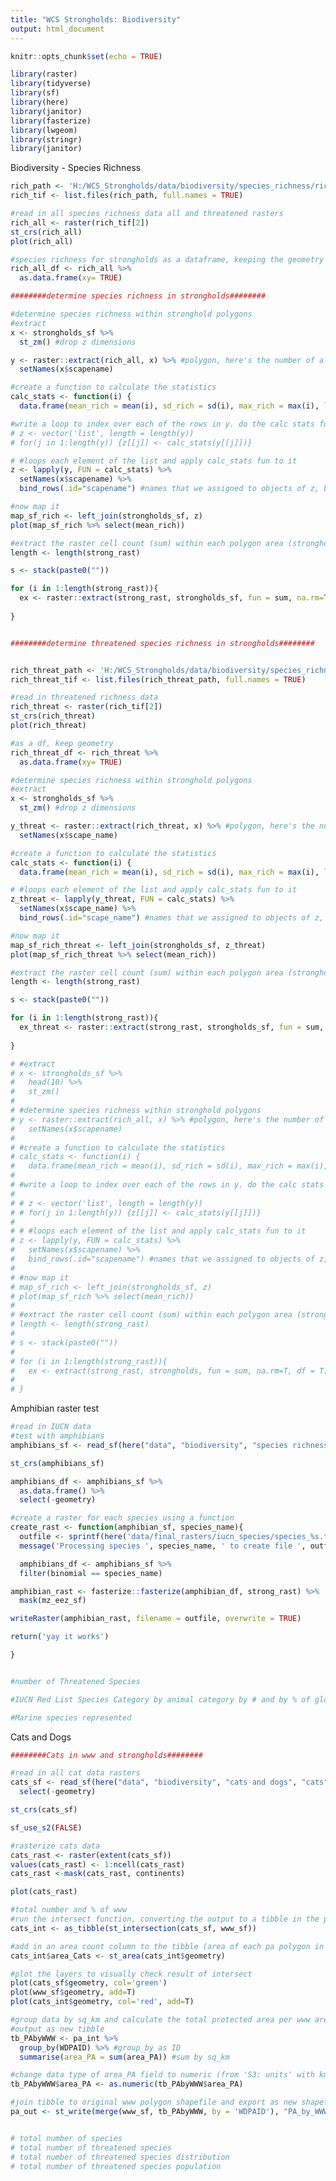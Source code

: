 ```yaml
---
title: "WCS Strongholds: Biodiversity"
output: html_document
---
```



```r
knitr::opts_chunk$set(echo = TRUE)

library(raster)
library(tidyverse)
library(sf)
library(here)
library(janitor)
library(fasterize)
library(lwgeom)
library(stringr)
library(janitor)

```

Biodiversity - Species Richness
```r

rich_path <- 'H:/WCS_Strongholds/data/biodiversity/species_richness/rich_all'
rich_tif <- list.files(rich_path, full.names = TRUE)

#read in all species richness data all and threatened rasters
rich_all <- raster(rich_tif[2])
st_crs(rich_all)
plot(rich_all)

#species richness for strongholds as a dataframe, keeping the geometry
rich_all_df <- rich_all %>% 
  as.data.frame(xy= TRUE)

########determine species richness in strongholds########

#determine species richness within stronghold polygons
#extract
x <- strongholds_sf %>%
  st_zm() #drop z dimensions

y <- raster::extract(rich_all, x) %>% #polygon, here's the number of all of the cells
  setNames(x$scapename)

#create a function to calculate the statistics
calc_stats <- function(i) {
  data.frame(mean_rich = mean(i), sd_rich = sd(i), max_rich = max(i), length = length(i))}

#write a loop to index over each of the rows in y. do the calc stats function
# z <- vector('list', length = length(y))
# for(j in 1:length(y)) {z[[j]] <- calc_stats(y[[j]])}

# #loops each element of the list and apply calc_stats fun to it
z <- lapply(y, FUN = calc_stats) %>%
  setNames(x$scapename) %>% 
  bind_rows(.id="scapename") #names that we assigned to objects of z, bind all of the dataframes together, new column based on the id based on the list elements

#now map it
map_sf_rich <- left_join(strongholds_sf, z)
plot(map_sf_rich %>% select(mean_rich))

#extract the raster cell count (sum) within each polygon area (strongholds)
length <- length(strong_rast)

s <- stack(paste0(""))

for (i in 1:length(strong_rast)){
  ex <- raster::extract(strong_rast, strongholds_sf, fun = sum, na.rm=T, df = T)
  
}


########determine threatened species richness in strongholds########


rich_threat_path <- 'H:/WCS_Strongholds/data/biodiversity/species_richness/rich_threat'
rich_threat_tif <- list.files(rich_threat_path, full.names = TRUE)

#read in threatened richness data
rich_threat <- raster(rich_tif[2])
st_crs(rich_threat)
plot(rich_threat)

#as a df, keep geometry
rich_threat_df <- rich_threat %>% 
  as.data.frame(xy= TRUE)

#determine species richness within stronghold polygons
#extract
x <- strongholds_sf %>%
  st_zm() #drop z dimensions

y_threat <- raster::extract(rich_threat, x) %>% #polygon, here's the number of all of the cells
  setNames(x$scape_name)

#create a function to calculate the statistics
calc_stats <- function(i) {
  data.frame(mean_rich = mean(i), sd_rich = sd(i), max_rich = max(i), length = length(i))}

# #loops each element of the list and apply calc_stats fun to it
z_threat <- lapply(y_threat, FUN = calc_stats) %>%
  setNames(x$scape_name) %>% 
  bind_rows(.id="scape_name") #names that we assigned to objects of z, bind all of the dataframes together, new column based on the id based on the list elements

#now map it
map_sf_rich_threat <- left_join(strongholds_sf, z_threat)
plot(map_sf_rich_threat %>% select(mean_rich))

#extract the raster cell count (sum) within each polygon area (strongholds)
length <- length(strong_rast)

s <- stack(paste0(""))

for (i in 1:length(strong_rast)){
  ex_threat <- raster::extract(strong_rast, strongholds_sf, fun = sum, na.rm=T, df = T)
  
}

# #extract 
# x <- strongholds_sf %>% 
#   head(10) %>% 
#   st_zm()
# 
# #determine species richness within stronghold polygons
# y <- raster::extract(rich_all, x) %>% #polygon, here's the number of all of the cells
#   setNames(x$scapename)
# 
# #create a function to calculate the statistics
# calc_stats <- function(i) {
#   data.frame(mean_rich = mean(i), sd_rich = sd(i), max_rich = max(i), length = length(i))}
# 
# #write a loop to index over each of the rows in y. do the calc stats function
# 
# # z <- vector('list', length = length(y))
# # for(j in 1:length(y)) {z[[j]] <- calc_stats(y[[j]])}
# 
# # #loops each element of the list and apply calc_stats fun to it
# z <- lapply(y, FUN = calc_stats) %>%
#   setNames(x$scapename) %>% 
#   bind_rows(.id="scapename") #names that we assigned to objects of z, bind all of the dataframes together, new column based on the id based on the list elements
# 
# #now map it
# map_sf_rich <- left_join(strongholds_sf, z)
# plot(map_sf_rich %>% select(mean_rich))
# 
# #extract the raster cell count (sum) within each polygon area (strongholds)
# length <- length(strong_rast)
# 
# s <- stack(paste0(""))
# 
# for (i in 1:length(strong_rast)){
#   ex <- extract(strong_rast, strongholds, fun = sum, na.rm=T, df = T)
#   
# }

```


Amphibian raster test
```r
#read in IUCN data
#test with amphibians
amphibians_sf <- read_sf(here("data", "biodiversity", "species richness", "amphibians", "AMPHIBIANS.shp"))

st_crs(amphibians_sf)

amphibians_df <- amphibians_sf %>% 
  as.data.frame() %>% 
  select(-geometry)

#create a raster for each species using a function
create_rast <- function(amphibian_sf, species_name){
  outfile <- sprintf(here('data/final_rasters/iucn_species/species_%s.tif'), species_name)
  message('Processing species ', species_name, ' to create file ', outfile)

  amphibians_df <- amphibians_sf %>%
  filter(binomial == species_name)

amphibian_rast <- fasterize::fasterize(amphibian_df, strong_rast) %>% 
  mask(mz_eez_sf)

writeRaster(amphibian_rast, filename = outfile, overwrite = TRUE)

return('yay it works')

}


#number of Threatened Species

#IUCN Red List Species Category by animal category by # and by % of global total

#Marine species represented

```


Cats and Dogs
```r

########Cats in www and strongholds########

#read in all cat data rasters
cats_sf <- read_sf(here("data", "biodiversity", "cats and dogs", "cats", "cats.shp")) %>% 
  select(-geometry)

st_crs(cats_sf)

sf_use_s2(FALSE)

#rasterize cats data
cats_rast <- raster(extent(cats_sf))
values(cats_rast) <- 1:ncell(cats_rast)
cats_rast <-mask(cats_rast, continents)

plot(cats_rast)

#total number and % of www
#run the intersect function, converting the output to a tibble in the process
cats_int <- as_tibble(st_intersection(cats_sf, www_sf))

#add in an area count column to the tibble (area of each pa polygon in intersect layer)
cats_int$area_Cats <- st_area(cats_int$geometry)

#plot the layers to visually check result of intersect
plot(cats_sf$geometry, col='green')
plot(www_sf$geometry, add=T)
plot(cats_int$geometry, col='red', add=T)

#group data by sq_km and calculate the total protected area per www area
#output as new tibble
tb_PAbyWWW <- pa_int %>%
  group_by(WDPAID) %>% #group_by as ID
  summarise(area_PA = sum(area_PA)) #sum by sq_km

#change data type of area_PA field to numeric (from 'S3: units' with km^2 suffix)
tb_PAbyWWW$area_PA <- as.numeric(tb_PAbyWWW$area_PA)

#join tibble to original www polygon shapefile and export as new shapefile
pa_out <- st_write(merge(www_sf, tb_PAbyWWW, by = 'WDPAID'), "PA_by_WWW.shp")


# total number of species
# total number of threatened species
# total number of threatened species distribution
# total number of threatened species population
```

